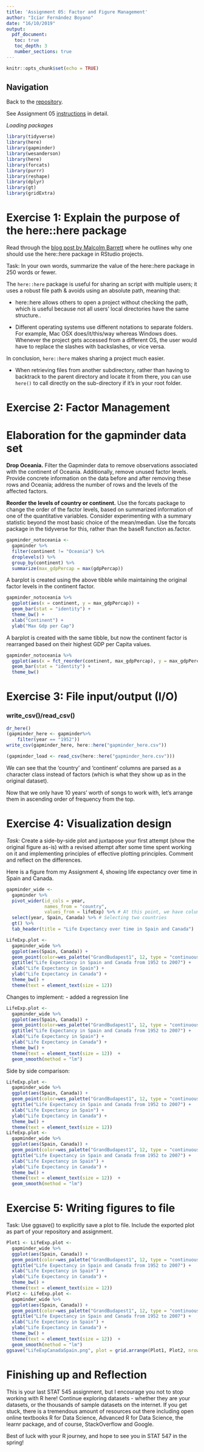 ```yaml
---
title: 'Assignment 05: Factor and Figure Management'
author: "Icíar Fernández Boyano"
date: "16/10/2019"
output: 
  pdf_document:
   toc: true
   toc_depth: 3
   number_sections: true
---
```


```r
knitr::opts_chunk$set(echo = TRUE)
```

\newpage

## **Navigation**

Back to the [repository](https://github.com/STAT545-UBC-hw-2019-20/stat545-hw-sciclic/tree/master/hw05).

See Assignment 05 [instructions](https://stat545.stat.ubc.ca/evaluation/hw05/hw05/) in detail. 

*Loading packages*
```r
library(tidyverse)
library(here)
library(gapminder)
library(wesanderson)
library(here)
library(forcats)
library(purrr)
library(reshape)
library(dplyr)
library(gt)
library(gridExtra)
```


# **Exercise 1: Explain the purpose of the here::here package**

Read through the [blog post by Malcolm Barrett](https://malco.io/2018/11/05/why-should-i-use-the-here-package-when-i-m-already-using-projects/) where he outlines why one should use the here::here package in RStudio projects.

Task: In your own words, summarize the value of the here::here package in 250 words or fewer. 

The `here::here` package is useful for sharing an script with multiple users; it uses a robust file path & avoids using an absolute path, meaning that:

- here::here allows others to open a project without checking the path, which is useful because not all users' local directories have the same structure.. 

- Different operating systems use different notations to separate folders. For example, Mac OSX does/it/this/way whereas Windows  does\things\another\way. Whenever the project gets accessed from a different OS, the user would have to replace the slashes with backslashes, or vice versa. 

In conclusion, `here::here` makes sharing a project much easier.

- When retrieving files from another subdirectory, rather than having to backtrack to the parent directory and locate it from there, you can use `here()` to call directly on the sub-directory if it's in your root folder.

# **Exercise 2: Factor Management**

# Elaboration for the gapminder data set

**Drop Oceania.** Filter the Gapminder data to remove observations associated with the continent of Oceania. Additionally, remove unused factor levels. Provide concrete information on the data before and after removing these rows and Oceania; address the number of rows and the levels of the affected factors.

**Reorder the levels of country or continent.** Use the forcats package to change the order of the factor levels, based on summarized information of one of the quantitative variables. Consider experimenting with a summary statistic beyond the most basic choice of the mean/median. Use the forcats package in the tidyverse for this, rather than the baseR function as.factor.

```r
gapminder_notoceania <- 
  gapminder %>% 
  filter(continent != "Oceania") %>% 
  droplevels() %>% 
  group_by(continent) %>% 
  summarize(max_gdpPercap = max(gdpPercap))
```

A barplot is created using the above tibble while maintaining the original factor levels in the continent factor.
```r
gapminder_notoceania %>% 
  ggplot(aes(x = continent, y = max_gdpPercap)) +
  geom_bar(stat = "identity") +
  theme_bw() +
  xlab("Continent") +
  ylab("Max Gdp per Cap") 
```

A barplot is created with the same tibble, but now the continent factor is rearranged based on their highest GDP per Capita values.
```r
gapminder_notoceania %>% 
  ggplot(aes(x = fct_reorder(continent, max_gdpPercap), y = max_gdpPercap)) +
  geom_bar(stat = "identity") +
  theme_bw() 
```

# **Exercise 3: File input/output (I/O)**

### write_csv()/read_csv()

```r
dr_here()
(gapminder_here <- gapminder%>% 
    filter(year == "1952"))
write_csv(gapminder_here, here::here("gapminder_here.csv"))
```

```r
(gapminder_load <- read_csv(here::here("gapminder_here.csv")))
```

We can see that the 'country' and 'continent' columns are parsed as a character class instead of factors (which is what they show up as in the original dataset).

Now that we only have 10 years' worth of songs to work with, let's arrange them in ascending order of frequency from the top.

# **Exercise 4: Visualization design**

_Task:_ Create a side-by-side plot and juxtapose your first attempt (show the original figure as-is) with a revised attempt after some time spent working on it and implementing principles of effective plotting principles. Comment and reflect on the differences.

Here is a figure from my Assignment 4, showing life expectancy over time in Spain and Canada.

```r
gapminder_wide <-
  gapminder %>%
  pivot_wider(id_cols = year,
              names_from = "country",
              values_from = lifeExp) %>% # At this point, we have columns for all countries showing life exp
  select(year, Spain, Canada) %>% # Selecting two countries
  gt() %>%
  tab_header(title = "Life Expectancy over time in Spain and Canada")

LifeExp.plot <-
  gapminder_wide %>%
  ggplot(aes(Spain, Canada)) +
  geom_point(color=wes_palette("GrandBudapest1", 12, type = "continuous")) +
  ggtitle("Life Expectancy in Spain and Canada from 1952 to 2007") +
  xlab("Life Expectancy in Spain") +
  ylab("Life Expectancy in Canada") +
  theme_bw() +
  theme(text = element_text(size = 12)) 
```

Changes to implement:
- added a regression line

```r
LifeExp.plot <-
  gapminder_wide %>%
  ggplot(aes(Spain, Canada)) +
  geom_point(color=wes_palette("GrandBudapest1", 12, type = "continuous")) +
  ggtitle("Life Expectancy in Spain and Canada from 1952 to 2007") +
  xlab("Life Expectancy in Spain") +
  ylab("Life Expectancy in Canada") +
  theme_bw() +
  theme(text = element_text(size = 12))  +
  geom_smooth(method = "lm")
```

Side by side comparison:

<div class = "twoC">

```r
LifeExp.plot <-
  gapminder_wide %>%
  ggplot(aes(Spain, Canada)) +
  geom_point(color=wes_palette("GrandBudapest1", 12, type = "continuous")) +
  ggtitle("Life Expectancy in Spain and Canada from 1952 to 2007") +
  xlab("Life Expectancy in Spain") +
  ylab("Life Expectancy in Canada") +
  theme_bw() +
  theme(text = element_text(size = 12)) 
LifeExp.plot <-
  gapminder_wide %>%
  ggplot(aes(Spain, Canada)) +
  geom_point(color=wes_palette("GrandBudapest1", 12, type = "continuous")) +
  ggtitle("Life Expectancy in Spain and Canada from 1952 to 2007") +
  xlab("Life Expectancy in Spain") +
  ylab("Life Expectancy in Canada") +
  theme_bw() +
  theme(text = element_text(size = 12))  +
  geom_smooth(method = "lm")
```

</div>

# **Exercise 5: Writing figures to file**

Task: Use ggsave() to explicitly save a plot to file. Include the exported plot as part of your repository and assignment.

```r
Plot1 <- LifeExp.plot <-
  gapminder_wide %>%
  ggplot(aes(Spain, Canada)) +
  geom_point(color=wes_palette("GrandBudapest1", 12, type = "continuous")) +
  ggtitle("Life Expectancy in Spain and Canada from 1952 to 2007") +
  xlab("Life Expectancy in Spain") +
  ylab("Life Expectancy in Canada") +
  theme_bw() +
  theme(text = element_text(size = 12)) 
Plot2 <- LifeExp.plot <-
  gapminder_wide %>%
  ggplot(aes(Spain, Canada)) +
  geom_point(color=wes_palette("GrandBudapest1", 12, type = "continuous")) +
  ggtitle("Life Expectancy in Spain and Canada from 1952 to 2007") +
  xlab("Life Expectancy in Spain") +
  ylab("Life Expectancy in Canada") +
  theme_bw() +
  theme(text = element_text(size = 12))  +
  geom_smooth(method = "lm")
ggsave("LifeExpCanadaSpain.png", plot = grid.arrange(Plot1, Plot2, nrow = 2), dpi = 500)
```

# **Finishing up and Reflection**

This is your last STAT 545 assignment, but I encourage you not to stop working with R here! Continue exploring datasets - whether they are your datasets, or the thousands of sample datasets on the internet. If you get stuck, there is a tremendous amount of resources out there including open online textbooks R for Data Science, Advanced R for Data Science, the learnr package, and of course, StackOverflow and Google.

Best of luck with your R journey, and hope to see you in STAT 547 in the spring!

